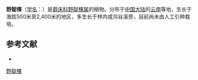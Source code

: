 {{Speciesbox
| name = 野靛棵
| status = 
| status_system = 
| image =
| genus = Mananthes
| species = patentiflora
| authority = (Hemsl.) Bremek.
}}

'''野靛棵'''（[[学名|学名]]：{{lang|la|''Mananthes patentiflora''}}）是[[爵床科|爵床科]][[野靛棵属|野靛棵属]]的植物。分布于[[中国大陆|中国大陆]]的[[云南|云南]]等地，生长于海拔500米至2,400米的地区，多生长于林内或沟谷溪旁，目前尚未由人工引种栽培。

== 参考文献 ==
<div class="references-small">
* {{cite web| url =http://www.bioinfo.cn/db05/KmzwSpecies.php?action=view&id=160| title =野靛棵| work =《中国高等植物数据库全库》| publisher =中国科学院微生物研究所| author =昆明植物研究所| accessdate =2009-02-20| deadurl =yes| archiveurl =https://web.archive.org/web/20160305015643/http://www.bioinfo.cn/db05/KmzwSpecies.php?action=view&id=160| archivedate =2016-03-05}}
</div>
{{Taxonbar|from=Q15224886}}

[[Category:野靛棵属|野靛棵]]


{{植物小作品}}